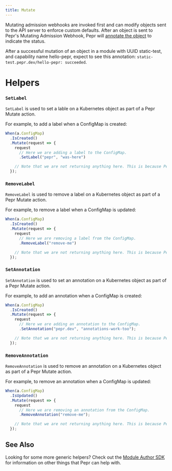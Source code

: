 ```yaml
---
title: Mutate
---
```



Mutating admission webhooks are invoked first and can modify objects sent to the API server to enforce custom defaults. After an object is sent to Pepr's Mutating Admission Webhook, Pepr will [annotate the object](https://github.com/defenseunicorns/pepr/blob/f01f5eeda16c13ecd0d51b26b8a16ed7e4c1b080/src/lib/mutate-processor.ts#l64) to indicate the status.

After a successful mutation of an object in a module with UUID static-test, and capability name hello-pepr, expect to see this annotation: `static-test.pepr.dev/hello-pepr: succeeded`.

# Helpers

### `SetLabel`

`SetLabel` is used to set a lable on a Kubernetes object as part of a Pepr Mutate action.

For example, to add a label when a ConfigMap is created:

```typescript
When(a.ConfigMap)
  .IsCreated()
  .Mutate(request => {
    request
      // Here we are adding a label to the ConfigMap.
      .SetLabel("pepr", "was-here")

    // Note that we are not returning anything here. This is because Pepr is tracking the changes in each action automatically.
  });
```

### `RemoveLabel`

`RemoveLabel` is used to remove a label on a Kubernetes object as part of a Pepr Mutate action.

For example, to remove a label when a ConfigMap is updated:

```typescript
When(a.ConfigMap)
  .IsCreated()
  .Mutate(request => {
    request
      // Here we are removing a label from the ConfigMap.
      .RemoveLabel("remove-me")

    // Note that we are not returning anything here. This is because Pepr is tracking the changes in each action automatically.
  });
```

### `SetAnnotation`

`SetAnnotation` is used to set an annotation on a Kubernetes object as part of a Pepr Mutate action.

For example, to add an annotation when a ConfigMap is created:

```typescript
When(a.ConfigMap)
  .IsCreated()
  .Mutate(request => {
    request
      // Here we are adding an annotation to the ConfigMap.
      .SetAnnotation("pepr.dev", "annotations-work-too");

    // Note that we are not returning anything here. This is because Pepr is tracking the changes in each action automatically.
  });
```

### `RemoveAnnotation`

`RemoveAnnotation` is used to remove an annotation on a Kubernetes object as part of a Pepr Mutate action.

For example, to remove an annotation when a ConfigMap is updated:

```typescript
When(a.ConfigMap)
  .IsUpdated()
  .Mutate(request => {
    request
      // Here we are removing an annotation from the ConfigMap.
      .RemoveAnnotation("remove-me");

    // Note that we are not returning anything here. This is because Pepr is tracking the changes in each action automatically.
  });
```

## See Also

Looking for some more generic helpers? Check out the [Module Author SDK](../../sdk/) for information on other things that Pepr can help with.
